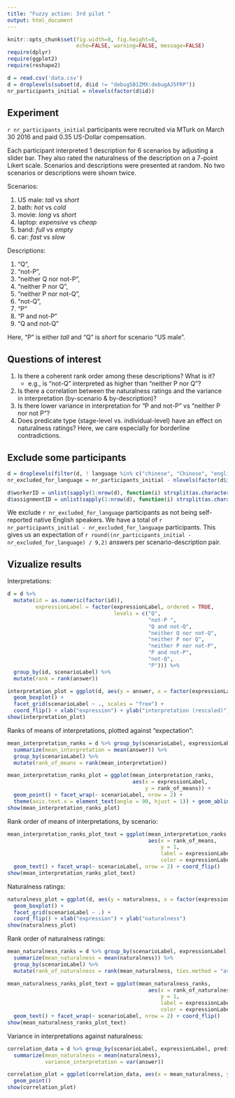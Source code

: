 ```yaml
---
title: "Fuzzy action: 3rd pilot "
output: html_document
---
```



```r
knitr::opts_chunk$set(fig.width=8, fig.height=8, 
                      echo=FALSE, warning=FALSE, message=FALSE)
require(dplyr)
require(ggplot2)
require(reshape2)

```

```r
d = read.csv('data.csv')
d = droplevels(subset(d, d$id != "debug5B1ZMX:debugAJ5FRP"))
nr_participants_initial = nlevels(factor(d$id))
```



## Experiment



`r nr_participants_initial` participants were recruited via MTurk on March 30 2016 and paid 0.35 US-Dollar compensation.

Each participant interpreted 1 description for 6 scenarios by adjusting a slider bar. They also rated the naturalness of the description on a 7-point Likert scale. Scenarios and descriptions were presented at random. No two scenarios or descriptions were shown twice. 

Scenarios:

1. US male: *tall* vs *short*
2. bath: *hot* vs *cold*
3. movie: *long* vs *short*
4. laptop: *expensive* vs *cheap*
5. band: *full* vs *empty*
6. car: *fast* vs *slow*

Descriptions: 

1. "Q", 
2. "not-P ", 
3. "neither Q nor not-P",
4. "neither P nor Q", 
5. "neither P nor not-Q",
6. "not-Q", 
7. "P"
8. "P and not-P"
9. "Q and not-Q"

Here, "P" is either *tall* and "Q" is *short* for scenario "US male".

## Questions of interest

1. Is there a coherent rank order among these descriptions? What is it?
    - e.g., is "not-Q" interpreted as higher than "neither P nor Q"?
2. Is there a correlation between the naturalness ratings and the variance in interpretation (by-scenario & by-description)?
3. Is there lower variance in interpretation for "P and not-P" vs "neither P nor not P"?
4. Does predicate type (stage-level vs. individual-level) have an effect on naturalness ratings? Here, we care especially for borderline contradictions.

## Exclude some participants

```r

d = droplevels(filter(d, ! language %in% c("chinese", "Chinese", "english, vietnamese", "Spanish", "Telugu") ))
nr_excluded_for_language = nr_participants_initial - nlevels(factor(d$id)) 

d$workerID = unlist(sapply(1:nrow(d), function(i) strsplit(as.character(d$id[i]), ":")[[1]][1]))
d$assignmentID = unlist(sapply(1:nrow(d), function(i) strsplit(as.character(d$id[i]), ":")[[1]][2]))

```

We exclude `r nr_excluded_for_language` participants as not being self-reported native English speakers. We have a total of `r nr_participants_initial - nr_excluded_for_language` participants. This gives us an expectation of `r round((nr_participants_initial - nr_excluded_for_language) / 9,2)` answers per scenario-description pair.

## Vizualize results

Interpretations:

```r
d = d %>%
  mutate(id = as.numeric(factor(id)),
         expressionLabel = factor(expressionLabel, ordered = TRUE, 
                                  levels = c("Q", 
                                             "not-P ", 
                                             "Q and not-Q", 
                                             "neither Q nor not-Q", 
                                             "neither P nor Q", 
                                             "neither P nor not-P", 
                                             "P and not-P",
                                             "not-Q", 
                                             "P"))) %>% 
  group_by(id, scenarioLabel) %>%
  mutate(rank = rank(answer))

interpretation_plot = ggplot(d, aes(y = answer, x = factor(expressionLabel))) + 
  geom_boxplot() + 
  facet_grid(scenarioLabel ~ ., scales = "free") + 
  coord_flip() + xlab("expression") + ylab("interpretation (rescaled)")
show(interpretation_plot)

```

Ranks of means of interpretations, plotted against "expectation":

```r
mean_interpretation_ranks = d %>% group_by(scenarioLabel, expressionLabel) %>%
  summarize(mean_interpretation = mean(answer)) %>%
  group_by(scenarioLabel) %>%
  mutate(rank_of_means = rank(mean_interpretation))

mean_interpretation_ranks_plot = ggplot(mean_interpretation_ranks,
                                        aes(x = expressionLabel,
                                            y = rank_of_means)) +
  geom_point() + facet_wrap(~ scenarioLabel, nrow = 2) +
  theme(axis.text.x = element_text(angle = 90, hjust = 1)) + geom_abline(intercept = 0, color = "gray")
show(mean_interpretation_ranks_plot)
```


Rank order of means of interpretations, by scenario:

```r
mean_interpretation_ranks_plot_text = ggplot(mean_interpretation_ranks,
                                             aes(x = rank_of_means,
                                                 y = 1,
                                                 label = expressionLabel,
                                                 color = expressionLabel)) +
  geom_text() + facet_wrap(~ scenarioLabel, nrow = 2) + coord_flip()
show(mean_interpretation_ranks_plot_text)
```


Naturalness ratings:

```r
naturalness_plot = ggplot(d, aes(y = naturalness, x = factor(expressionLabel))) + 
  geom_boxplot() + 
  facet_grid(scenarioLabel ~ .) + 
  coord_flip() + xlab("expression") + ylab("naturalness")
show(naturalness_plot)
```

Rank order of naturalness ratings:

```r
mean_naturalness_ranks = d %>% group_by(scenarioLabel, expressionLabel) %>%
  summarize(mean_naturalness = mean(naturalness)) %>%
  group_by(scenarioLabel) %>%
  mutate(rank_of_naturalness = rank(mean_naturalness, ties.method = "average"))

mean_naturalness_ranks_plot_text = ggplot(mean_naturalness_ranks,
                                             aes(x = rank_of_naturalness,
                                                 y = 1,
                                                 label = expressionLabel,
                                                 color = expressionLabel)) +
  geom_text() + facet_wrap(~ scenarioLabel, nrow = 2) + coord_flip()
show(mean_naturalness_ranks_plot_text)

```



Variance in interpretations against naturalness:

```r
correlation_data = d %>% group_by(scenarioLabel, expressionLabel, predicateType) %>%
  summarize(mean_naturalness = mean(naturalness),
            variance_interpretation = var(answer))

correlation_plot = ggplot(correlation_data, aes(x = mean_naturalness, y = variance_interpretation)) +
  geom_point()
show(correlation_plot)
```

